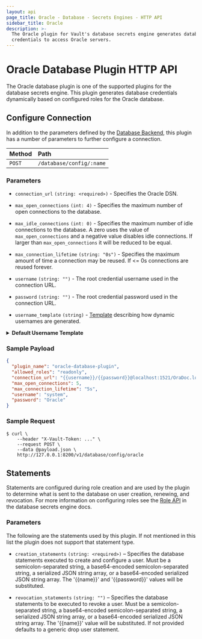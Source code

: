 ```yaml
---
layout: api
page_title: Oracle - Database - Secrets Engines - HTTP API
sidebar_title: Oracle
description: >-
  The Oracle plugin for Vault's database secrets engine generates database
  credentials to access Oracle servers.
---
```


# Oracle Database Plugin HTTP API

The Oracle database plugin is one of the supported plugins for the database
secrets engine. This plugin generates database credentials dynamically based on
configured roles for the Oracle database.

## Configure Connection

In addition to the parameters defined by the [Database
Backend](/vault/api-docs/secret/databases#configure-connection), this plugin
has a number of parameters to further configure a connection.

| Method | Path                     |
| :----- | :----------------------- |
| `POST` | `/database/config/:name` |

### Parameters

- `connection_url` `(string: <required>)` - Specifies the Oracle DSN.

- `max_open_connections` `(int: 4)` - Specifies the maximum number of open
  connections to the database.

- `max_idle_connections` `(int: 0)` - Specifies the maximum number of idle
  connections to the database. A zero uses the value of `max_open_connections`
  and a negative value disables idle connections. If larger than
  `max_open_connections` it will be reduced to be equal.

- `max_connection_lifetime` `(string: "0s")` - Specifies the maximum amount of
  time a connection may be reused. If <= 0s connections are reused forever.

- `username` `(string: "")` - The root credential username used in the connection URL.

- `password` `(string: "")` - The root credential password used in the connection URL.

- `username_template` `(string)` - [Template](/vault/docs/concepts/username-templating) describing how
  dynamic usernames are generated.

<details>
<summary><b>Default Username Template</b></summary>

```
{{ printf "V_%s_%s_%s_%s" (.DisplayName | truncate 8) (.RoleName | truncate 8) (random 20) (unix_time) | truncate 30 | uppercase | replace "-" "_" | replace "." "_" }}
```

<details>
<summary><b>Example Usernames:</b></summary>

| Example       |                                  |
| ------------- | -------------------------------- |
| `DisplayName` | `token`                          |
| `RoleName`    | `myrolename`                     |
| Username      | `V_TOKEN_MYROLENA_JNFRLKSZZMXJE` |

| Example       |                                  |
| ------------- | -------------------------------- |
| `DisplayName` | `amuchlonger_dispname`           |
| `RoleName`    | `role-name-with-dashes`          |
| Username      | `V_AMUCHLON_ROLE_NAM_LUHU9XQM6Y` |

</details>
</details>

### Sample Payload

```json
{
  "plugin_name": "oracle-database-plugin",
  "allowed_roles": "readonly",
  "connection_url": "{{username}}/{{password}}@localhost:1521/OraDoc.localhost",
  "max_open_connections": 5,
  "max_connection_lifetime": "5s",
  "username": "system",
  "password": "Oracle"
}
```

### Sample Request

```shell-session
$ curl \
    --header "X-Vault-Token: ..." \
    --request POST \
    --data @payload.json \
    http://127.0.0.1:8200/v1/database/config/oracle
```

## Statements

Statements are configured during role creation and are used by the plugin to
determine what is sent to the database on user creation, renewing, and
revocation. For more information on configuring roles see the [Role
API](/vault/api-docs/secret/databases#create-role) in the database secrets engine docs.

### Parameters

The following are the statements used by this plugin. If not mentioned in this
list the plugin does not support that statement type.

- `creation_statements` `(string: <required>)` – Specifies the database
  statements executed to create and configure a user. Must be a
  semicolon-separated string, a base64-encoded semicolon-separated string, a
  serialized JSON string array, or a base64-encoded serialized JSON string
  array. The '{{name}}' and '{{password}}' values will be substituted.

- `revocation_statements` `(string: "")` – Specifies the database statements to
  be executed to revoke a user. Must be a semicolon-separated string, a
  base64-encoded semicolon-separated string, a serialized JSON string array, or
  a base64-encoded serialized JSON string array. The '{{name}}' value will be
  substituted. If not provided defaults to a generic drop user statement.
